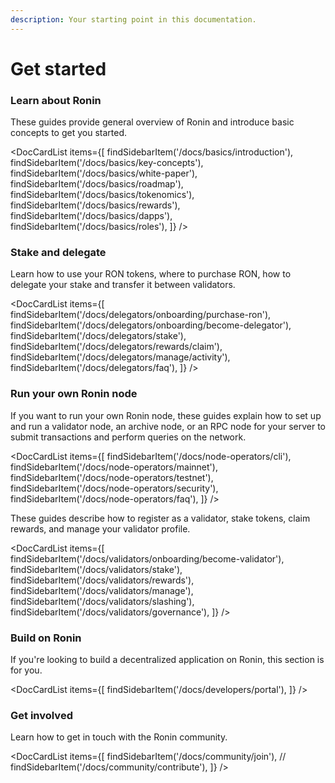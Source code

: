 ```yaml
---
description: Your starting point in this documentation.
---
```



# Get started

### Learn about Ronin
These guides provide general overview of Ronin and
introduce basic concepts to get you started.

<DocCardList items={[ 
    findSidebarItem('/docs/basics/introduction'),
    findSidebarItem('/docs/basics/key-concepts'),
    findSidebarItem('/docs/basics/white-paper'),
    findSidebarItem('/docs/basics/roadmap'),
    findSidebarItem('/docs/basics/tokenomics'),
    findSidebarItem('/docs/basics/rewards'),
    findSidebarItem('/docs/basics/dapps'),
    findSidebarItem('/docs/basics/roles'),
    ]} />

### Stake and delegate
Learn how to use your RON tokens, where to purchase RON, 
how to delegate your stake and transfer it between validators.

<DocCardList items={[ 
    findSidebarItem('/docs/delegators/onboarding/purchase-ron'),
    findSidebarItem('/docs/delegators/onboarding/become-delegator'),
    findSidebarItem('/docs/delegators/stake'),
    findSidebarItem('/docs/delegators/rewards/claim'),
    findSidebarItem('/docs/delegators/manage/activity'),
    findSidebarItem('/docs/delegators/faq'),
    ]} />

### Run your own Ronin node
If you want to run your own Ronin node, these guides explain how to set
up and run a validator node, an archive node, or an RPC node for your
server to submit transactions and perform queries on the network.

<DocCardList items={[ 
    findSidebarItem('/docs/node-operators/cli'),
    findSidebarItem('/docs/node-operators/mainnet'),
    findSidebarItem('/docs/node-operators/testnet'),
    findSidebarItem('/docs/node-operators/security'),
    findSidebarItem('/docs/node-operators/faq'),
    ]} />

These guides describe how to register as a validator, stake tokens,
claim rewards, and manage your validator profile.

<DocCardList items={[ 
    findSidebarItem('/docs/validators/onboarding/become-validator'),
    findSidebarItem('/docs/validators/stake'),
    findSidebarItem('/docs/validators/rewards'),
    findSidebarItem('/docs/validators/manage'),
    findSidebarItem('/docs/validators/slashing'),
    findSidebarItem('/docs/validators/governance'),
    ]} />

### Build on Ronin
If you're looking to build a decentralized application on Ronin,
this section is for you.

<DocCardList items={[ 
    findSidebarItem('/docs/developers/portal'),
    ]} />

### Get involved
Learn how to get in touch with the Ronin community.

<DocCardList items={[ 
    findSidebarItem('/docs/community/join'),
    // findSidebarItem('/docs/community/contribute'),
    ]} />
